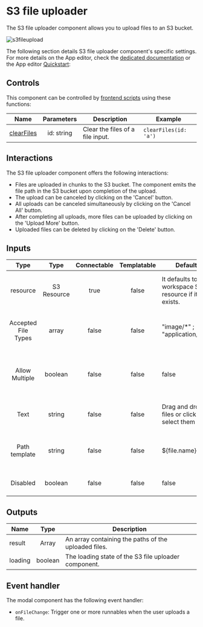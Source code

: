 
# S3 file uploader

The S3 file uploader component allows you to upload files to an S3 bucket.

![s3fileupload](../../assets/apps/4_app_component_library/s3fileupload.png.webp)

The following section details S3 file uploader component's specific settings. For more details on the App editor, check the [dedicated documentation](../0_app_editor/index.mdx) or the App editor [Quickstart](../../getting_started/7_apps_quickstart/index.mdx):

<div className="grid grid-cols-2 gap-6 mb-4">
	<DocCard
		color="orange"
		title="App editor Documentation"
		description="The app editor is a low-code builder to create custom User Interfaces with a mix of drag-and-drop and code."
		href="/docs/apps/app_editor"
	/>
	<DocCard
		color="orange"
		title="Apps quickstart"
		description="Learn how to build your first app in a matter of minutes."
		href="/docs/getting_started/apps_quickstart"
	/>
</div>

## Controls

This component can be controlled by [frontend scripts](../3_app-runnable-panel.mdx#frontend-scripts) using these functions:

| Name   |        Parameters        | Description          | Example       |
| ------ | :----------------------: | -------------------- | ------------- |
| [clearFiles](../3_app-runnable-panel.mdx#clearfiles) | id: string | Clear the files of a file input. | `clearFiles(id: 'a')` |

## Interactions

The S3 file uploader component offers the following interactions:

- Files are uploaded in chunks to the S3 bucket. The component emits the file path in the S3 bucket upon completion of the upload.
- The upload can be canceled by clicking on the 'Cancel' button.
- All uploads can be canceled simultaneously by clicking on the 'Cancel All' button.
- After completing all uploads, more files can be uploaded by clicking on the 'Upload More' button.
- Uploaded files can be deleted by clicking on the 'Delete' button.

## Inputs

|        Type         |    Type     | Connectable | Templatable | Default                                                | Description                                                    |
| :-----------------: | :---------: | :---------: | :---------: | ------------------------------------------------------ | -------------------------------------------------------------- |
|      resource       | S3 Resource |    true     |    false    | It defaults to the workspace S3 resource if it exists. | The S3 resource to use to upload the file.                     |
| Accepted File Types |    array    |    false    |    false    | "image/\*" ; "application/pdf"                         | The types of files you accept to be submitted.                 |
|   Allow Multiple    |   boolean   |    false    |    false    | false                                                  | If allowed, the user will be able to select more than one file |
|        Text         |   string    |    false    |    false    | Drag and drop files or click to select them            | The text displayed on the file input.                          |
|    Path template    |   string    |    false    |    false    | $\{file.name\}                                         | The path template to use to upload the file.                   |
|      Disabled       |   boolean   |    false    |    false    | false                                                  | The state of the file input.                                   |

## Outputs

| Name    |  Type   | Description                                          |
| ------- | :-----: | ---------------------------------------------------- |
| result  |  Array  | An array containing the paths of the uploaded files. |
| loading | boolean | The loading state of the S3 file uploader component.   |

## Event handler

The modal component has the following event handler:

- `onFileChange`: Trigger one or more runnables when the user uploads a file.
